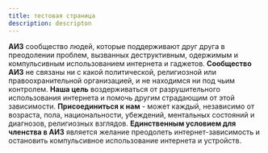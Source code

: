 ```yaml
---
title: тестовая страница
description: descripton
---
```


**АИЗ**&nbsp;сообщество людей, которые поддерживают друг друга в преодолении проблем,
вызванных деструктивным, одержимым и компульсивным использованием интернета и гаджетов.
**Сообщество АИЗ**&nbsp;не связаны ни с какой политической, религиозной или
правоохранительной организацией, и не находимся ни под чьим контролем. **Наша
цель**&nbsp;воздерживаться от разрушительного использования интернета и помочь другим
страдающим от этой зависимости. **Присоединиться&nbsp;к нам**&nbsp;- может каждый,
независимо от возраста, пола, национальности, убеждений, ментальных состояний и диагнозов,
религиозных взглядов. **Единственным условием для членства в АИЗ**&nbsp;является желание
преодолеть интернет-зависимость и остановить компульсивное использование интернета и
устройств.
